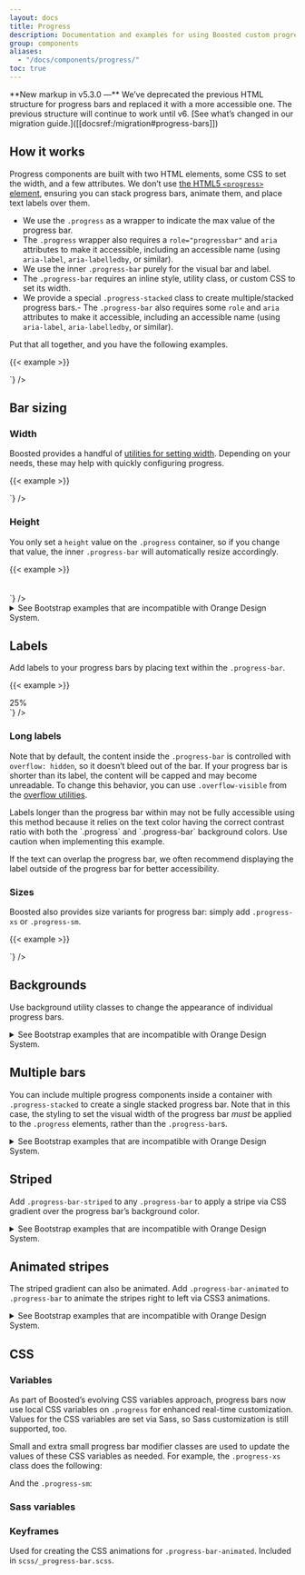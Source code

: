 ```yaml
---
layout: docs
title: Progress
description: Documentation and examples for using Boosted custom progress bars featuring support for stacked bars, animated backgrounds, and text labels.
group: components
aliases:
  - "/docs/components/progress/"
toc: true
---
```


<Callout type="info">
**New markup in v5.3.0 —** We’ve deprecated the previous HTML structure for progress bars and replaced it with a more accessible one. The previous structure will continue to work until v6. [See what’s changed in our migration guide.]([[docsref:/migration#progress-bars]])
</Callout>

## How it works

Progress components are built with two HTML elements, some CSS to set the width, and a few attributes. We don’t use [the HTML5 `<progress>` element](https://developer.mozilla.org/en-US/docs/Web/HTML/Element/progress), ensuring you can stack progress bars, animate them, and place text labels over them.

- We use the `.progress` as a wrapper to indicate the max value of the progress bar.
- The `.progress` wrapper also requires a `role="progressbar"` and `aria` attributes to make it accessible, including an accessible name (using `aria-label`, `aria-labelledby`, or similar).
- We use the inner `.progress-bar` purely for the visual bar and label.
- The `.progress-bar` requires an inline style, utility class, or custom CSS to set its width.
- We provide a special `.progress-stacked` class to create multiple/stacked progress bars.- The `.progress-bar` also requires some `role` and `aria` attributes to make it accessible, including an accessible name (using `aria-label`, `aria-labelledby`, or similar).

Put that all together, and you have the following examples.

{{< example >}}
<div class="progress" role="progressbar" aria-label="Basic example" aria-valuenow="0" aria-valuemin="0" aria-valuemax="100">
  <div class="progress-bar" style="width: 0%"></div>
</div>
<div class="progress" role="progressbar" aria-label="Basic example" aria-valuenow="25" aria-valuemin="0" aria-valuemax="100">
  <div class="progress-bar" style="width: 25%"></div>
</div>
<div class="progress" role="progressbar" aria-label="Basic example" aria-valuenow="50" aria-valuemin="0" aria-valuemax="100">
  <div class="progress-bar" style="width: 50%"></div>
</div>
<div class="progress" role="progressbar" aria-label="Basic example" aria-valuenow="75" aria-valuemin="0" aria-valuemax="100">
  <div class="progress-bar" style="width: 75%"></div>
</div>
<div class="progress" role="progressbar" aria-label="Basic example" aria-valuenow="100" aria-valuemin="0" aria-valuemax="100">
  <div class="progress-bar" style="width: 100%"></div>
</div>`} />

## Bar sizing

### Width

Boosted provides a handful of [utilities for setting width]([[docsref:/utilities/sizing]]). Depending on your needs, these may help with quickly configuring progress.

{{< example >}}
<div class="progress" role="progressbar" aria-label="Basic example" aria-valuenow="75" aria-valuemin="0" aria-valuemax="100">
  <div class="progress-bar w-75"></div>
</div>`} />

### Height

You only set a `height` value on the `.progress` container, so if you change that value, the inner `.progress-bar` will automatically resize accordingly.

{{< example >}}
<div class="progress" role="progressbar" aria-label="Example 20px high" aria-valuenow="25" aria-valuemin="0" aria-valuemax="100" style="height: 20px">
  <div class="progress-bar" style="width: 25%"></div>
</div>`} />

<details>
<summary>See Bootstrap examples that are incompatible with Orange Design System.</summary>
<br />
<DesignCalloutAlert>
The **1px height** variant should not be used because it does not respect the Orange Design System specifications.

Please refer to the [Progress bar guidelines](https://system.design.orange.com/0c1af118d/p/080a7d-progress-bar/b/898b87) on the Orange Design System website.
</DesignCalloutAlert>

{{< example >}}
<div class="progress" role="progressbar" aria-label="Example 1px high" aria-valuenow="25" aria-valuemin="0" aria-valuemax="100" style="height: 1px">
  <div class="progress-bar" style="width: 25%"></div>
</div>
<div class="progress" role="progressbar" aria-label="Example 20px high" aria-valuenow="25" aria-valuemin="0" aria-valuemax="100" style="height: 20px">
  <div class="progress-bar" style="width: 25%"></div>
</div>`} />
</details>

## Labels

Add labels to your progress bars by placing text within the `.progress-bar`.

{{< example >}}
<div class="progress" role="progressbar" aria-label="Example with label" aria-valuenow="25" aria-valuemin="0" aria-valuemax="100">
  <div class="progress-bar text-dark" style="width: 25%">25%</div>
</div>`} />

### Long labels


Note that by default, the content inside the `.progress-bar` is controlled with `overflow: hidden`, so it doesn’t bleed out of the bar. If your progress bar is shorter than its label, the content will be capped and may become unreadable. To change this behavior, you can use `.overflow-visible` from the [overflow utilities]([[docsref:/utilities/overflow]]).

<Callout type="warning">
Labels longer than the progress bar within may not be fully accessible using this method because it relies on the text color having the correct contrast ratio with both the `.progress` and `.progress-bar` background colors. Use caution when implementing this example.

If the text can overlap the progress bar, we often recommend displaying the label outside of the progress bar for better accessibility.
</Callout>

<!-- Boosted mod -->
### Sizes

Boosted also provides size variants for progress bar: simply add `.progress-xs` or `.progress-sm`.

{{< example >}}
<div class="progress progress-xs" role="progressbar" aria-label="Extra small example" aria-valuenow="25" aria-valuemin="0" aria-valuemax="100">
  <div class="progress-bar" style="width: 25%"></div>
</div>
<div class="progress progress-sm" role="progressbar" aria-label="Small example" aria-valuenow="25" aria-valuemin="0" aria-valuemax="100">
  <div class="progress-bar" style="width: 25%"></div>
</div>`} />
<!-- End mod -->

## Backgrounds

Use background utility classes to change the appearance of individual progress bars.

<details>
<summary>See Bootstrap examples that are incompatible with Orange Design System.</summary>
<br />
<DesignCalloutAlert>
These backgrounds color variants should not be used because they do not respect the Orange Design System specifications. The only background color to use is the primary color.

Please refer to the [Progress bar guidelines](https://system.design.orange.com/0c1af118d/p/080a7d-progress-bar/b/898b87) on the Orange Design System website.
</DesignCalloutAlert>

{{< example >}}
<div class="progress" role="progressbar" aria-label="Success example" aria-valuenow="25" aria-valuemin="0" aria-valuemax="100">
  <div class="progress-bar bg-success" style="width: 25%"></div>
</div>
<div class="progress" role="progressbar" aria-label="Info example" aria-valuenow="50" aria-valuemin="0" aria-valuemax="100">
  <div class="progress-bar bg-info" style="width: 50%"></div>
</div>
<div class="progress" role="progressbar" aria-label="Warning example" aria-valuenow="75" aria-valuemin="0" aria-valuemax="100">
  <div class="progress-bar bg-warning" style="width: 75%"></div>
</div>
<div class="progress" role="progressbar" aria-label="Danger example" aria-valuenow="100" aria-valuemin="0" aria-valuemax="100">
  <div class="progress-bar bg-danger" style="width: 100%"></div>
</div>`} />

<Callout type="info">
{{< partial "callouts/warning-color-assistive-technologies.md" >}}
</Callout>

If you’re adding labels to progress bars with a custom background color, make sure to also set an appropriate [text color]([[docsref:/utilities/colors#colors]]), so the labels remain readable and have sufficient contrast. We recommend using the [color and background]([[docsref:/helpers/color-background]]) helper classes.

{{< example >}}
<div class="progress" role="progressbar" aria-label="Success example" aria-valuenow="25" aria-valuemin="0" aria-valuemax="100">
  <div class="progress-bar text-bg-success" style="width: 25%">25%</div>
</div>
<div class="progress" role="progressbar" aria-label="Info example" aria-valuenow="50" aria-valuemin="0" aria-valuemax="100">
  <div class="progress-bar text-bg-info" style="width: 50%">50%</div>
</div>
<div class="progress" role="progressbar" aria-label="Warning example" aria-valuenow="75" aria-valuemin="0" aria-valuemax="100">
  <div class="progress-bar text-bg-warning" style="width: 75%">75%</div>
</div>
<div class="progress" role="progressbar" aria-label="Danger example" aria-valuenow="100" aria-valuemin="0" aria-valuemax="100">
  <div class="progress-bar text-bg-danger" style="width: 100%">100%</div>
</div>`} />
</details>

## Multiple bars

You can include multiple progress components inside a container with `.progress-stacked` to create a single stacked progress bar. Note that in this case, the styling to set the visual width of the progress bar *must* be applied to the `.progress` elements, rather than the `.progress-bar`s.

<details>
<summary>See Bootstrap examples that are incompatible with Orange Design System.</summary>
<br />
<DesignCalloutAlert>
These variants should not be used because they do not respect the Orange Design System specifications.
</DesignCalloutAlert>

{{< example >}}
<div class="progress-stacked">
  <div class="progress" role="progressbar" aria-label="Segment one" aria-valuenow="15" aria-valuemin="0" aria-valuemax="100" style="width: 15%">
    <div class="progress-bar"></div>
  </div>
  <div class="progress" role="progressbar" aria-label="Segment two" aria-valuenow="30" aria-valuemin="0" aria-valuemax="100" style="width: 30%">
    <div class="progress-bar bg-success"></div>
  </div>
  <div class="progress" role="progressbar" aria-label="Segment three" aria-valuenow="20" aria-valuemin="0" aria-valuemax="100" style="width: 20%">
    <div class="progress-bar bg-info"></div>
  </div>
</div>`} />
</details>

## Striped

Add `.progress-bar-striped` to any `.progress-bar` to apply a stripe via CSS gradient over the progress bar’s background color.

<details>
<summary>See Bootstrap examples that are incompatible with Orange Design System.</summary>
<br />
<DesignCalloutAlert>
These variants should not be used because they do not respect the Orange Design System specifications.

Please refer to the [Progress bar guidelines](https://system.design.orange.com/0c1af118d/p/080a7d-progress-bar/b/898b87) on the Orange Design System website.
</DesignCalloutAlert>

{{< example >}}
<div class="progress" role="progressbar" aria-label="Default striped example" aria-valuenow="10" aria-valuemin="0" aria-valuemax="100">
  <div class="progress-bar progress-bar-striped" style="width: 10%"></div>
</div>
<div class="progress" role="progressbar" aria-label="Success striped example" aria-valuenow="25" aria-valuemin="0" aria-valuemax="100">
  <div class="progress-bar progress-bar-striped bg-success" style="width: 25%"></div>
</div>
<div class="progress" role="progressbar" aria-label="Info striped example" aria-valuenow="50" aria-valuemin="0" aria-valuemax="100">
  <div class="progress-bar progress-bar-striped bg-info" style="width: 50%"></div>
</div>
<div class="progress" role="progressbar" aria-label="Warning striped example" aria-valuenow="75" aria-valuemin="0" aria-valuemax="100">
  <div class="progress-bar progress-bar-striped bg-warning" style="width: 75%"></div>
</div>
<div class="progress" role="progressbar" aria-label="Danger striped example" aria-valuenow="100" aria-valuemin="0" aria-valuemax="100">
  <div class="progress-bar progress-bar-striped bg-danger" style="width: 100%"></div>
</div>`} />
</details>

## Animated stripes

The striped gradient can also be animated. Add `.progress-bar-animated` to `.progress-bar` to animate the stripes right to left via CSS3 animations.

<details>
<summary>See Bootstrap examples that are incompatible with Orange Design System.</summary>
<br />
<DesignCalloutAlert>
These variants should not be used because they do not respect the Orange Design System specifications.

Please refer to the [Progress bar guidelines](https://system.design.orange.com/0c1af118d/p/080a7d-progress-bar/b/898b87) on the Orange Design System website.
</DesignCalloutAlert>

{{< example >}}
<div class="progress" role="progressbar" aria-label="Animated striped example" aria-valuenow="75" aria-valuemin="0" aria-valuemax="100">
  <div class="progress-bar progress-bar-striped progress-bar-animated" style="width: 75%"></div>
</div>`} />
</details>

## CSS

### Variables

<AddedIn version="5.2.0" />

As part of Boosted’s evolving CSS variables approach, progress bars now use local CSS variables on `.progress` for enhanced real-time customization. Values for the CSS variables are set via Sass, so Sass customization is still supported, too.

<ScssDocs name="progress-css-vars" file="scss/_progress.scss" />

Small and extra small progress bar modifier classes are used to update the values of these CSS variables as needed. For example, the `.progress-xs` class does the following:

<ScssDocs name="progress-border-xs-css-vars" file="scss/_progress.scss" />

And the `.progress-sm`:

<ScssDocs name="progress-border-sm-css-vars" file="scss/_progress.scss" />

### Sass variables

<ScssDocs name="progress-variables" file="scss/_variables.scss" />

### Keyframes

Used for creating the CSS animations for `.progress-bar-animated`. Included in `scss/_progress-bar.scss`.

<ScssDocs name="progress-keyframes" file="scss/_progress.scss" />
